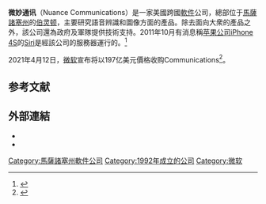 {{Infobox company
| name = Nuance Communications, Inc.
| logo = [[File:Nuance_Communications_logo.svg|220px]]
| caption = 
| type = [[上市公司|上市公司]]
| traded_as = {{NASDAQ|NUAN}}
| slogan = The experience speaks for itself
| foundation = {{start date and age|1992}}（稱Visioneer）
| location = 美國[[馬薩諸塞州|馬薩諸塞州]][[伯灵顿_(马萨诸塞州)|伯灵顿]]
| key_people = [[Paul_Ricci|Paul Ricci]]（董事長兼CEO）
| num_employees = 超過12,000 <ref name="nuance.com">{{cite web|url=http://www.sec.gov/Archives/edgar/data/1002517/000100251712000006/nuan-2012930x10k.htm|title=NUAN-2012.9.30-10K|work=sec.gov|accessdate=May 20, 2015|archive-date=2017-05-12|archive-url=https://web.archive.org/web/20170512115145/https://www.sec.gov/Archives/edgar/data/1002517/000100251712000006/nuan-2012930x10k.htm|dead-url=no}}</ref>
| industry = [[軟件|軟件]]
| revenue = $19億（2015）<ref>{{cite web|url=http://www.marketwatch.com/story/nuance-announces-fiscal-2013-and-fourth-quarter-results-2013-11-25|title=Nuance Announces Fiscal 2015 and Fourth Quarter Results|work=MarketWatch|accessdate=May 20, 2015|archive-date=2016-03-06|archive-url=https://web.archive.org/web/20160306050021/http://www.marketwatch.com/story/nuance-announces-fiscal-2013-and-fourth-quarter-results-2013-11-25|dead-url=no}}</ref>
| products = [[光學字符識別|OCR]]、[[語音合成|語音合成]]、[[語音識別|語音識別]]、[[PDF|PDF]]以及技術咨詢
| homepage = {{URL|www.nuance.com}}
| parent = [[微软|微软]]
| owner = [[微软|微软]]
}}

'''微妙通讯'''（Nuance Communications）是一家美國跨國[[軟件|軟件]]公司，總部位于[[馬薩諸塞州|馬薩諸塞州]]的[[伯灵顿_(马萨诸塞州)|伯灵顿]]，主要研究語音辨識和圖像方面的產品。除去面向大衆的產品之外，該公司還為政府及軍隊提供技術支持。2011年10月有消息稱[[苹果公司|苹果公司]][[iPhone_4S|iPhone 4S]]的[[Siri|Siri]]是經該公司的服務器運行的。<ref>{{cite web|last=Siegler|first=M.G.|title=Siri, Do You Use Nuance Technology? Siri: I’m Sorry, I Can’t Answer That.|url=http://techcrunch.com/2011/10/05/apple-siri-nuance/|publisher=AOL Inc.|accessdate=5 October 2011|year=2011|archive-date=2012-08-31|archive-url=https://www.webcitation.org/6AK7FLkC7?url=http://techcrunch.com/2011/10/05/apple-siri-nuance/|dead-url=no}}</ref>

2021年4月12日，[[微软|微软]]宣布将以197亿美元價格收购Communications<ref>{{cite news |title=微软正式以 197 亿美元收购语音辨识巨头 Nuance |url=https://cn.engadget.com/microsoft-buys-nuance-19-7-billion-speech-tech-cloud-ai-healthcare-134827916.html?guccounter=1 |accessdate=2021-04-13 |archive-date=2022-04-17 |archive-url=https://web.archive.org/web/20220417203530/https://cn.engadget.com/microsoft-buys-nuance-19-7-billion-speech-tech-cloud-ai-healthcare-134827916.html?guccounter=1 }}</ref>。

==参考文献==

{{Reflist|30em}}

==外部連結==
* {{official website|www.nuance.com}}{{en}}
*{{official website|china.nuance.com/index.htm}}{{zh}}

{{微软}}
{{Authority control}}

[[Category:馬薩諸塞州軟件公司|Category:馬薩諸塞州軟件公司]]
[[Category:1992年成立的公司|Category:1992年成立的公司]]
[[Category:微软|Category:微软]]